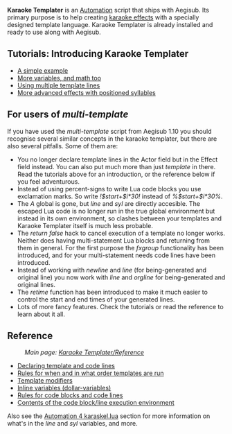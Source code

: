 '''Karaoke Templater''' is an [[Automation]] script that ships with Aegisub. Its primary purpose is to help creating [[Glossary:Karaoke effect|karaoke effects]] with a specially designed template language. Karaoke Templater is already installed and ready to use along with Aegisub.

== Tutorials: Introducing Karaoke Templater ==
* [[Karaoke Templater/Tutorial 1|A simple example]]
* [[Karaoke Templater/Tutorial 2|More variables, and math too]]
* [[Karaoke Templater/Tutorial 3|Using multiple template lines]]
* [[Karaoke Templater/Tutorial 4|More advanced effects with positioned syllables]]

{{Todo|Plan more tutorials. Also actually write those above.}}

== For users of ''multi-template'' ==
If you have used the ''multi-template'' script from Aegisub 1.10 you should recognise several similar concepts in the karaoke templater, but there are also several pitfalls. Some of them are:

* You no longer declare template lines in the Actor field but in the Effect field instead. You can also put much more than just ''template'' in there. Read the tutorials above for an introduction, or the reference below if you feel adventurous.
* Instead of using percent-signs to write Lua code blocks you use exclamation marks. So write ''!$start+$i*30!'' instead of ''%$start+$i*30%''.
* The ''A'' global is gone, but ''line'' and ''syl'' are directly accesible. The escaped Lua code is no longer run in the true global environment but instead in its own environment, so clashes between your templates and Karaoke Templater itself is much less probable.
* The ''return false'' hack to cancel execution of a template no longer works. Neither does having multi-statement Lua blocks and returning from them in general. For the first purpose the ''fxgroup'' functionality has been introduced, and for your multi-statement needs code lines have been introduced.
* Instead of working with ''newline'' and ''line'' (for being-generated and original line) you now work with ''line'' and ''orgline'' for being-generated and original lines.
* The ''retime'' function has been introduced to make it much easier to control the start and end times of your generated lines.
* Lots of more fancy features. Check the tutorials or read the reference to learn about it all.

== Reference ==
:''Main page: [[Karaoke Templater/Reference]]''

* [[Karaoke Templater/Reference/Declaring template and code lines|Declaring template and code lines]]
* [[Karaoke Templater/Reference/Template execution rules and order|Rules for when and in what order templates are run]]
* [[Karaoke Templater/Reference/Template modifiers|Template modifiers]]
* [[Karaoke Templater/Reference/Inline variables|Inline variables (dollar-variables)]]
* [[Karaoke Templater/Reference/Code lines and blocks|Rules for code blocks and code lines]]
* [[Karaoke Templater/Reference/Code execution environment|Contents of the code block/line execution environment]]

Also see the [[Automation 4 karaskel.lua]] section for more information on what's in the ''line'' and ''syl'' variables, and more.